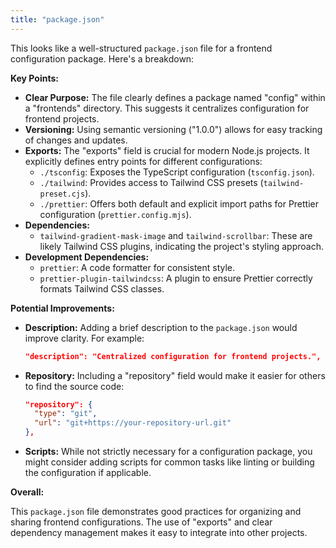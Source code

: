 ```yaml
---
title: "package.json"
---
```


This looks like a well-structured `package.json` file for a frontend configuration package. Here's a breakdown:

**Key Points:**

* **Clear Purpose:** The file clearly defines a package named "config" within a "frontends" directory. This suggests it centralizes configuration for frontend projects.
* **Versioning:**  Using semantic versioning ("1.0.0") allows for easy tracking of changes and updates.
* **Exports:** The "exports" field is crucial for modern Node.js projects. It explicitly defines entry points for different configurations:
    * `./tsconfig`: Exposes the TypeScript configuration (`tsconfig.json`).
    * `./tailwind`:  Provides access to Tailwind CSS presets (`tailwind-preset.cjs`).
    * `./prettier`:  Offers both default and explicit import paths for Prettier configuration (`prettier.config.mjs`).
* **Dependencies:**
    * `tailwind-gradient-mask-image` and `tailwind-scrollbar`: These are likely Tailwind CSS plugins, indicating the project's styling approach.
* **Development Dependencies:**
    * `prettier`: A code formatter for consistent style.
    * `prettier-plugin-tailwindcss`:  A plugin to ensure Prettier correctly formats Tailwind CSS classes.

**Potential Improvements:**

* **Description:** Adding a brief description to the `package.json` would improve clarity. For example:
   ```json
   "description": "Centralized configuration for frontend projects.", 
   ```
* **Repository:**  Including a "repository" field would make it easier for others to find the source code:
   ```json
   "repository": {
     "type": "git",
     "url": "git+https://your-repository-url.git" 
   },
   ```
* **Scripts:** While not strictly necessary for a configuration package, you might consider adding scripts for common tasks like linting or building the configuration if applicable.

**Overall:**

This `package.json` file demonstrates good practices for organizing and sharing frontend configurations. The use of "exports" and clear dependency management makes it easy to integrate into other projects. 

